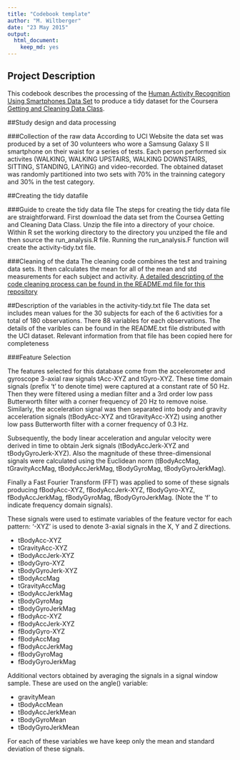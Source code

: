 ```yaml
---
title: "Codebook template"
author: "M. Wiltberger"
date: "23 May 2015"
output:
  html_document:
    keep_md: yes
---
```

 
## Project Description
This codebook describes the processing of the [Human Activity Recognition Using Smartphones Data Set](http://archive.ics.uci.edu/ml/datasets/Human+Activity+Recognition+Using+Smartphones) to produce a tidy dataset for the Coursera [Getting and Cleaning Data Class](https://www.coursera.org/course/getdata).
 
##Study design and data processing
 
###Collection of the raw data
According to UCI Website the data set was produced by a set of 30 volunteers who wore a Samsung Galaxy S II smartphone on their waist for a series of tests. Each person performed six activites  (WALKING, WALKING UPSTAIRS, WALKING DOWNSTAIRS, SITTING, STANDING, LAYING) and video-recorded.  The obtained dataset was randomly partitioned into two sets with 70% in the trainning category and 30% in the test category.
 
##Creating the tidy datafile
 
###Guide to create the tidy data file
The steps for creating the tidy data file are straightforward.  First download the data set from the Coursea Getting and Cleaning Data Class.  Unzip the file into a directory of your choice.  Within R set the working directory to the directory you unziped the file and then source the run\_analysis.R file.  Running the run\_analysis.F function will create the activity-tidy.txt file.
 
###Cleaning of the data
The cleaning code combines the test and training data sets. It then calculates the mean for all of the mean and std measurements for each subject and activity.  [A detailed descripting of the code cleaning process can be found in the README.md file for this repository](https://github.com/wiltbemj/GetClean-Data/blob/master/README.md)
 
##Description of the variables in the activity-tidy.txt file
The data set includes mean values for the 30 subjects for each of the 6 activities for a total of 180 observations.  There 88 variables for each observations.  The details of the varibles can be found in the README.txt file distributed with the UCI dataset.  Relevant information from that file has been copied here for completeness

###Feature Selection

The features selected for this database come from the accelerometer and gyroscope 3-axial raw signals tAcc-XYZ and tGyro-XYZ. These time domain signals (prefix 't' to denote time) were captured at a constant rate of 50 Hz. Then they were filtered using a median filter and a 3rd order low pass Butterworth filter with a corner frequency of 20 Hz to remove noise. Similarly, the acceleration signal was then separated into body and gravity acceleration signals (tBodyAcc-XYZ and tGravityAcc-XYZ) using another low pass Butterworth filter with a corner frequency of 0.3 Hz.

Subsequently, the body linear acceleration and angular velocity were derived in time to obtain Jerk signals (tBodyAccJerk-XYZ and tBodyGyroJerk-XYZ). Also the magnitude of these three-dimensional signals were calculated using the Euclidean norm (tBodyAccMag, tGravityAccMag, tBodyAccJerkMag, tBodyGyroMag, tBodyGyroJerkMag).

Finally a Fast Fourier Transform (FFT) was applied to some of these signals producing fBodyAcc-XYZ, fBodyAccJerk-XYZ, fBodyGyro-XYZ, fBodyAccJerkMag, fBodyGyroMag, fBodyGyroJerkMag. (Note the 'f' to indicate frequency domain signals).

These signals were used to estimate variables of the feature vector for each pattern:
'-XYZ' is used to denote 3-axial signals in the X, Y and Z directions.

* tBodyAcc-XYZ
* tGravityAcc-XYZ
* tBodyAccJerk-XYZ
* tBodyGyro-XYZ
* tBodyGyroJerk-XYZ
* tBodyAccMag
* tGravityAccMag
* tBodyAccJerkMag
* tBodyGyroMag
* tBodyGyroJerkMag
* fBodyAcc-XYZ
* fBodyAccJerk-XYZ
* fBodyGyro-XYZ
* fBodyAccMag
* fBodyAccJerkMag
* fBodyGyroMag
* fBodyGyroJerkMag

Additional vectors obtained by averaging the signals in a signal window sample. These are used on the angle() variable:

* gravityMean
* tBodyAccMean
* tBodyAccJerkMean
* tBodyGyroMean
* tBodyGyroJerkMean

For each of these variables we have keep only the mean and standard deviation of these signals.
